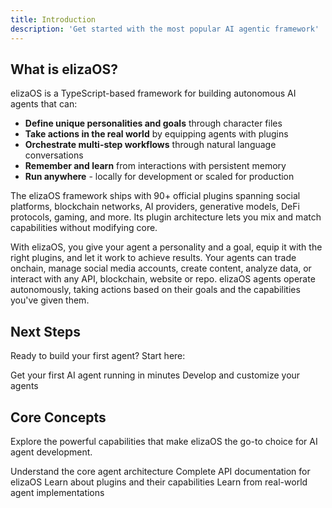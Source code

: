 ```yaml
---
title: Introduction
description: 'Get started with the most popular AI agentic framework'
---
```


## What is elizaOS?

elizaOS is a TypeScript-based framework for building autonomous AI agents that can:

- **Define unique personalities and goals** through character files
- **Take actions in the real world** by equipping agents with plugins
- **Orchestrate multi-step workflows** through natural language conversations
- **Remember and learn** from interactions with persistent memory
- **Run anywhere** - locally for development or scaled for production

The elizaOS framework ships with 90+ official plugins spanning social platforms, blockchain networks, AI providers, generative models, DeFi protocols, gaming, and more. Its plugin architecture lets you mix and match capabilities without modifying core. 

With elizaOS, you give your agent a personality and a goal, equip it with the right plugins, and let it work to achieve results. Your agents can trade onchain, manage social media accounts, create content, analyze data, or interact with any API, blockchain, website or repo. elizaOS agents operate autonomously, taking actions based on their goals and the capabilities you've given them.

## Next Steps

Ready to build your first agent? Start here:

<CardGroup cols={2}>
  <Card
    title="Quickstart"
    icon="rocket"
    href="/quickstart"
  >
    Get your first AI agent running in minutes
  </Card>
  <Card
    title="Development"
    icon="code"
    href="/development"
  >
    Develop and customize your agents
  </Card>
</CardGroup>

## Core Concepts

Explore the powerful capabilities that make elizaOS the go-to choice for AI agent development.

<CardGroup cols={2}>
  <Card
    title="Agent Architecture"
    icon="brain"
    href="/deep-dive/architecture"
  >
    Understand the core agent architecture
  </Card>
  <Card
    title="API Reference"
    icon="terminal"
    href="/api-reference/agents/create-a-new-agent"
  >
    Complete API documentation for elizaOS
  </Card>
  <Card
    title="Plugins"
    icon="puzzle-piece"
    href="/core-concepts/plugins"
  >
    Learn about plugins and their capabilities
  </Card>
  <Card
    title="Examples"
    icon="lightbulb"
    href="/guides/plugin-publishing-guide"
  >
    Learn from real-world agent implementations
  </Card>
</CardGroup>
